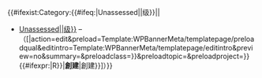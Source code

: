 {{#ifexist:Category:{{{class}}}{{#ifeq:{{{class}}}|Unassessed||级}}{{{cat}}}||&#32;
*[[:Category:{{{class}}}{{#ifeq:{{{class}}}|Unassessed||级}}{{{cat}}}]] &ndash; （[{{fullurl:Category:{{{class}}}{{#ifeq:{{{class}}}|Unassessed||级}}{{{cat}}}|action=edit&preload=Template:WPBannerMeta/templatepage/preloadqual&editintro=Template:WPBannerMeta/templatepage/editintro&preview=no&summary={{urlencode:Creating category for [[WP:1.0/A|1.0 Assessment scheme]]}}&preloadclass={{urlencode:{{{class}}}{{#ifeq:{{{class}}}|Unassessed||级}}}}&preloadtopic={{urlencode:{{{cat}}}}}&preloadproject={{{PROJECT|}}}}} {{#ifexpr:{{PAGESINCAT:{{{class}}}{{#ifeq:{{{class}}}|Unassessed||级}}{{{cat}}}|R}}|'''創建'''|創建}}]）}}